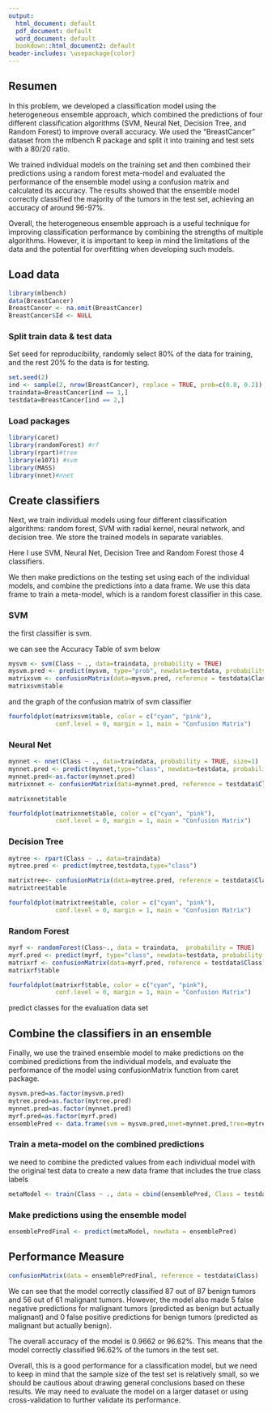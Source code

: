 ```yaml
---
output:
  html_document: default
  pdf_document: default
  word_document: default
  bookdown::html_document2: default
header-includes: \usepackage{color}
---
```


\definecolor{Purple}{RGB}{128,0,128}
\definecolor{gray97}{gray}{.97}
\definecolor{gray75}{gray}{.75}
\definecolor{gray45}{gray}{.45}


\begin{titlepage}
	\begin{sffamily}
	\color{Purple}
	\begin{center}
	  \begin{figure}
			\makebox[\textwidth][c]{\includegraphics[width=16cm]{University-of-Washington-Logo-history.png}}
		\end{figure}
		\vspace{2.5cm}
		 	{\Huge Report of Ensamble Classification}\\
		 	\vspace*{0.5cm}
	 		\rule{10.5cm}{0.1mm}\\
			\vspace*{0.9cm}
			{\LARGE Yana Liu}\\ 
			\vspace*{1cm}
		\begin{Large}
			
		 $15^{th}$ March 2023\\
		\end{Large}
	\end{center}
	\vfill

	\end{sffamily}
\end{titlepage}

\newpage 

\tableofcontents

\newpage 
## Resumen 

In this problem, we developed a classification model using the heterogeneous ensemble approach, which combined the predictions of four different classification algorithms (SVM, Neural Net, Decision Tree, and Random Forest) to improve overall accuracy. We used the "BreastCancer" dataset from the mlbench R package and split it into training and test sets with a 80/20 ratio.

We trained individual models on the training set and then combined their predictions using a random forest meta-model and evaluated the performance of the ensemble model using a confusion matrix and calculated its accuracy. The results showed that the ensemble model correctly classified the majority of the tumors in the test set, achieving an accuracy of around 96-97%.

Overall, the heterogeneous ensemble approach is a useful technique for improving classification performance by combining the strengths of multiple algorithms. However, it is important to keep in mind the limitations of the data and the potential for overfitting when developing such models.

\newpage 


## Load data

```r
library(mlbench)
data(BreastCancer)
BreastCancer <- na.omit(BreastCancer) 
BreastCancer$Id <- NULL 
```



### Split train data & test data

Set seed for reproducibility, randomly select 80% of the data for training, and the rest 20% fo the data is for testing.


```r
set.seed(2)
ind <- sample(2, nrow(BreastCancer), replace = TRUE, prob=c(0.8, 0.2))
traindata=BreastCancer[ind == 1,]
testdata=BreastCancer[ind == 2,]
```



### Load packages

```r
library(caret)
library(randomForest) #rf
library(rpart)#tree
library(e1071) #svm
library(MASS)
library(nnet)#nnet
```



## Create classifiers

Next, we train individual models using four different classification algorithms: random forest, SVM with radial kernel, neural network, and decision tree. We store the trained models in separate variables.

Here I use SVM, Neural Net, Decision Tree and Random Forest those 4 classifiers.


We then make predictions on the testing set using each of the individual models, and combine the predictions into a data frame. We use this data frame to train a meta-model, which is a random forest classifier in this case.


### SVM

the first classifier is svm.

we can see the Accuracy Table of svm below

```r
mysvm <- svm(Class ~ ., data=traindata, probability = TRUE)
mysvm.pred <- predict(mysvm, type="prob", newdata=testdata, probability = TRUE)
matrixsvm <- confusionMatrix(data=mysvm.pred, reference = testdata$Class)
matrixsvm$table
```

and the graph of the confusion matrix of svm classifier

```r
fourfoldplot(matrixsvm$table, color = c("cyan", "pink"),
             conf.level = 0, margin = 1, main = "Confusion Matrix")
```


### Neural Net

```r
mynnet <- nnet(Class ~ ., data=traindata, probability = TRUE, size=1)
mynnet.pred <- predict(mynnet,type="class", newdata=testdata, probability = TRUE)
mynnet.pred<-as.factor(mynnet.pred)
matrixnnet <- confusionMatrix(data=mynnet.pred, reference = testdata$Class)
```


```r
matrixnnet$table
```

```r
fourfoldplot(matrixnnet$table, color = c("cyan", "pink"),
             conf.level = 0, margin = 1, main = "Confusion Matrix")
```


### Decision Tree

```r
mytree <- rpart(Class ~ ., data=traindata)
mytree.pred <- predict(mytree,testdata,type="class")
```


```r
matrixtree<- confusionMatrix(data=mytree.pred, reference = testdata$Class)
matrixtree$table
```
```r
fourfoldplot(matrixtree$table, color = c("cyan", "pink"),
             conf.level = 0, margin = 1, main = "Confusion Matrix")
```


### Random Forest 

```r
myrf <- randomForest(Class~., data = traindata,  probability = TRUE)
myrf.pred <- predict(myrf, type="class", newdata=testdata, probability = TRUE)
matrixrf <- confusionMatrix(data=myrf.pred, reference = testdata$Class)
matrixrf$table
```


```r
fourfoldplot(matrixrf$table, color = c("cyan", "pink"),
             conf.level = 0, margin = 1, main = "Confusion Matrix")
```

predict classes for the evaluation data set





## Combine the classifiers in an ensemble

Finally, we use the trained ensemble model to make predictions on the combined predictions from the individual models, and evaluate the performance of the model using confusionMatrix function from caret package.

```r
mysvm.pred=as.factor(mysvm.pred)
mytree.pred=as.factor(mytree.pred)
mynnet.pred=as.factor(mynnet.pred)
myrf.pred=as.factor(myrf.pred)
ensemblePred <- data.frame(svm = mysvm.pred,nnet=mynnet.pred,tree=mytree.pred,rf = myrf.pred)
```

### Train a meta-model on the combined predictions

we need to combine the predicted values from each individual model with the original test data to create a new data frame that includes the true class labels
```r
metaModel <- train(Class ~ ., data = cbind(ensemblePred, Class = testdata$Class), method = "rf", trControl = trainControl(method = "cv", number = 10))
```


### Make predictions using the ensemble model

```r
ensemblePredFinal <- predict(metaModel, newdata = ensemblePred)
```



## Performance Measure


```r
confusionMatrix(data = ensemblePredFinal, reference = testdata$Class)
```

We can see that the model correctly classified 87 out of 87 benign tumors and 56 out of 61 malignant tumors. However, the model also made 5 false negative predictions for malignant tumors (predicted as benign but actually malignant) and 0 false positive predictions for benign tumors (predicted as malignant but actually benign).

The overall accuracy of the model is 0.9662 or 96.62%. This means that the model correctly classified 96.62% of the tumors in the test set.

Overall, this is a good performance for a classification model, but we need to keep in mind that the sample size of the test set is relatively small, so we should be cautious about drawing general conclusions based on these results. We may need to evaluate the model on a larger dataset or using cross-validation to further validate its performance.